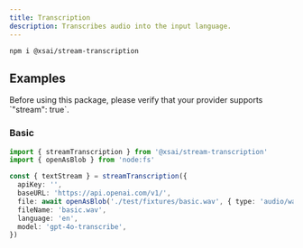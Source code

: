 ```yaml
---
title: Transcription
description: Transcribes audio into the input language.
---
```



<PkgSizeBadge pkg="@xsai/stream-transcription" />

```package-install
npm i @xsai/stream-transcription
```

## Examples

<Callout type="warn">
  Before using this package, please verify that your provider supports `"stream": true`.
</Callout>

### Basic

```ts twoslash
import { streamTranscription } from '@xsai/stream-transcription'
import { openAsBlob } from 'node:fs'

const { textStream } = streamTranscription({
  apiKey: '',
  baseURL: 'https://api.openai.com/v1/',
  file: await openAsBlob('./test/fixtures/basic.wav', { type: 'audio/wav' }),
  fileName: 'basic.wav',
  language: 'en',
  model: 'gpt-4o-transcribe',
})
```
